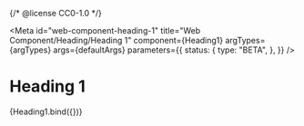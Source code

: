 {/* @license CC0-1.0 */}


<Meta
  id="web-component-heading-1"
  title="Web Component/Heading/Heading 1"
  component={Heading1}
  argTypes={argTypes}
  args={defaultArgs}
  parameters={{
    status: {
      type: "BETA",
    },
  }}
/>

# Heading 1

<Canvas>
  <Story name="Default" args={exampleArgs}>
    {Heading1.bind({})}
  </Story>
</Canvas>

<ArgsTable story="Default" />
